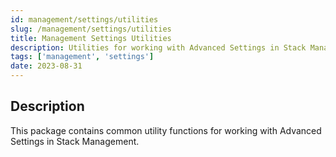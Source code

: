 ```yaml
---
id: management/settings/utilities
slug: /management/settings/utilities
title: Management Settings Utilities
description: Utilities for working with Advanced Settings in Stack Management.
tags: ['management', 'settings']
date: 2023-08-31
---
```


## Description

This package contains common utility functions for working with Advanced Settings in Stack Management.
